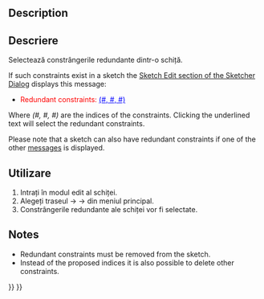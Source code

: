 <languages/>

{{Docnav
|[[Sketcher_SelectElementsAssociatedWithConstraints|Select Associated Geometry]]
|[[Sketcher_SelectConflictingConstraints|Select Conflicting Constraints]]
|[[Sketcher_Workbench|Sketcher]]
|IconL=Sketcher_SelectElementsAssociatedWithConstraints.svg
|IconR=Sketcher_SelectConflictingConstraints.svg
|IconC=Workbench_Sketcher.svg
}}

<div class="mw-translate-fuzzy">
{{GuiCommand/ro|Name=Sketcher SelectRedundantConstraints|Name/ro=Sketcher SelectRedundantConstraints|Workbenches=[[Sketcher Workbench/ro|Sketcher]]|MenuLocation=Sketch → Sketcher tools → Select Redundant Constraints|Shortcut=Shift+Ctrl+R|Version=0.15}}
</div>

==Description== 

<div class="mw-translate-fuzzy">
==Descriere==
Selectează constrângerile redundante dintr-o schiță.
</div>

If such constraints exist in a sketch the [[Sketcher_Dialog#Sketch_Edit|Sketch Edit section of the Sketcher Dialog]] displays this message:
* <span style="color:red;">Redundant constraints: </span><span style="color:blue;text-decoration:underline;">(#, #, #)</span>
Where ''(#, #, #)'' are the indices of the constraints. Clicking the underlined text will select the redundant constraints.

Please note that a sketch can also have redundant constraints if one of the other [[Sketcher_Dialog#Sketch_Edit|messages]] is displayed.

<span id="Usage"></span>
<div class="mw-translate-fuzzy">
==Utilizare==
</div>

<div class="mw-translate-fuzzy">
#Intrați în modul edit al schiței.
#Alegeți traseul {{KEY| Sketch}}  →  {{KEY| Sketcher tools}}  → {{KEY|[[Image:Sketcher_SelectRedundantConstraints.png|32px]] Select Redundant Constraints}}   din meniul principal.
#Constrângerile redundante ale schiței vor fi selectate.
</div>

==Notes==

* Redundant constraints must be removed from the sketch.
* Instead of the proposed indices it is also possible to delete other constraints.


{{Docnav
|[[Sketcher_SelectElementsAssociatedWithConstraints|Select Associated Geometry]]
|[[Sketcher_SelectConflictingConstraints|Select Conflicting Constraints]]
|[[Sketcher_Workbench|Sketcher]]
|IconL=Sketcher_SelectElementsAssociatedWithConstraints.svg
|IconR=Sketcher_SelectConflictingConstraints.svg
|IconC=Workbench_Sketcher.svg
}}

{{Sketcher_Tools_navi{{#translation:}}}}
{{Userdocnavi{{#translation:}}}}